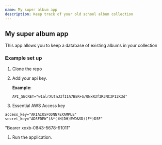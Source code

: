 ```yaml
---
name: My super album app
description: Keep track of your old school album collection
---
```


## My super album app

This app allows you to keep a database of existing albums in your collection

### Example set up

1. Clone the repo
1. Add your api key.

   **Example:**

   ```
   API_SECRET="w1alrXUtnJ3fI1A7BER+S/0NxR3f3R3NC3P12K3d"
   ```
1. Essential AWS Access key
```
access_key="AKIAIOSFODNN7EXAMPLE"
secret_key="ADSFDEW^(&*()H)DH)SWD&SD)(F*)DSF"
```

"Bearer xoxb-0843-5678-91011"



1. Run the application.


